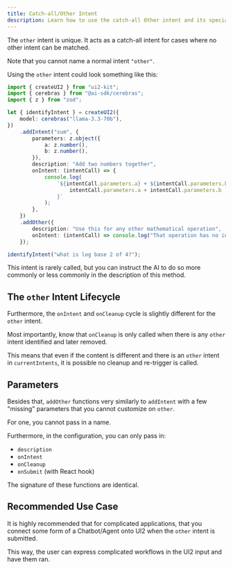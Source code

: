 ```yaml
---
title: Catch-all/Other Intent
description: Learn how to use the catch-all Other intent and its special features
---
```


The `other` intent is unique. It acts as a catch-all intent for cases where no other intent can be matched.

Note that you cannot name a normal intent `"other"`.

Using the `other` intent could look something like this:

```ts
import { createUI2 } from "ui2-kit";
import { cerebras } from "@ai-sdk/cerebras";
import { z } from "zod";

let { identifyIntent } = createUI2({
	model: cerebras("llama-3.3-70b"),
})
	.addIntent("sum", {
		parameters: z.object({
			a: z.number(),
			b: z.number(),
		}),
		description: "Add two numbers together",
		onIntent: (intentCall) => {
			console.log(
				`${intentCall.parameters.a} + ${intentCall.parameters.b} = ${
					intentCall.parameters.a + intentCall.parameters.b
				}`
			);
		},
	})
	.addOther({
		description: "Use this for any other mathematical operation",
        onIntent: (intentCall) => console.log("That operation has no intent!")
	});

identifyIntent("what is log base 2 of 4?");
```

This intent is rarely called, but you can instruct the AI to do so more commonly or less commonly in the description of this method.

## The `other` Intent Lifecycle

Furthermore, the `onIntent` and `onCleanup` cycle is slightly different for the `other` intent.

Most importantly, know that `onCleanup` is only called when there is any `other` intent identified and later removed.

This means that even if the content is different and there is an `other` intent in `currentIntents`, it is possible no cleanup and re-trigger is called.

## Parameters

Besides that, `addOther` functions very similarly to `addIntent` with a few "missing" parameters that you cannot customize on `other`.

For one, you cannot pass in a name.

Furthermore, in the configuration, you can only pass in:

* `description`
* `onIntent`
* `onCleanup`
* `onSubmit` (with React hook)

The signature of these functions are identical.

## Recommended Use Case

It is highly recommended that for complicated applications, that you connect some form of a Chatbot/Agent onto UI2 when the `other` intent is submitted.

This way, the user can express complicated workflows in the UI2 input and have them ran.